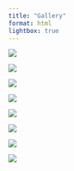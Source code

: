```yaml
---
title: "Gallery"
format: html
lightbox: true
---
```


::: {layout-ncol=2}
![](./gallery/IMG_4271.jpg){group="my-group"}

![](./gallery/IMG_1882.jpeg){group="my-group"}

![](./gallery/IMG_1880.jpeg){group="my-group"}

![](./gallery/IMG_1881.jpeg){group="my-group"}

![](./gallery/IMG_0517.jpeg){group="my-group"}

![](./gallery/IMG_1007.jpg){group="my-group"}

![](./gallery/IMG_1763.png){group="my-group"}

![](./gallery/IMG_1974.jpg){group="my-group"}






:::
